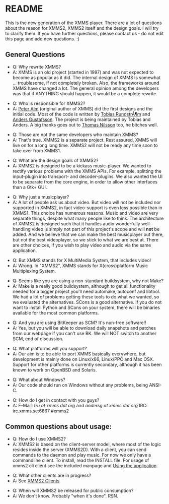 = README =

This is the new generation of the XMMS player.
There are a lot of questions about the reason for XMMS2,
XMMS2 itself and the design goals. I will try to clarify them.
If you have further questions, please contact us - do not edit this page and add new questions. :)

== General Questions ==

* Q: Why rewrite XMMS?
* A: XMMS is an old project (started in 1997) and was not expected to become as popular as it did. The internal design of XMMS is somewhat ... troublesome, if not completely broken. Also, the frameworks around XMMS have changed a lot. The general opinion among the developers was that if ANYTHING should happen, it would be a complete rewrite.

* Q: Who is responsible for XMMS2?
* A: [[Peter Alm]] (original author of XMMS) did the first designs and the initial code. Most of the code is written by [[Tobias RundstrÃ¶m]] and [[User:Anders Gustafsson|Anders Gustafsson]]. The project is being maintained by Tobias and Anders. A big thanks goes out to [[Thomas Nilsson]] too, he bitches well.

* Q: Those are not the same developers who maintain XMMS?
* A: That's true. XMMS2 is a separate project. Rest assured, XMMS will live on for a long long time. XMMS2 will not be ready any time soon to take over from XMMS1.

* Q: What are the design goals of XMMS2?
* A: XMMS2 is designed to be a kickass music-player. We wanted to rectify various problems with the XMMS APIs. For example, splitting the input-plugin into transport- and decoder-plugins. We also wanted the UI to be separate from the core engine, in order to allow other interfaces than a Gtk+ GUI.

* Q: Why just a musicplayer?
* A: A lot of people ask us about video. But video will not be included nor supported in XMMS2, in fact video-support is even less possible than in XMMS1. This choice has numerous reasons. Music and video are very separate things, despite what many people like to think. The architecture of XMMS2 is designed such that it handles audio wonderfully well - handling video is simply not part of this project's scope and will '''not''' be added. And we believe that we can make the best musicplayer out there, but not the best videoplayer, so we stick to what we are best at. There are other choices, if you wish to play video and audio via the same application.

* Q: But XMMS stands for X MultiMedia System, that includes video!
* A: Wrong. In "XMMS2", XMMS stands for X(cross)platform Music Multiplexing System.

* Q: Seems like you are using a non-standard buildsystem, why not Make?
* A: Make is a really good buildsystem, although to get all functionality needed for a bigger project you'll need automake, autoconf and libtool. We had a lot of problems getting these tools to do what we wanted, so we evaluated the alternatives. SCons is a good alternative. If you do not want to install Python and SCons on your system, there will be binaries available for the most common platforms.

* Q: And you are using BitKeeper as SCM? It's non-free software!!
* A: Yes, but you will be able to download daily snapshots and patches from our webpage if you can't use BK. We will NOT switch to another SCM, end of discussion.

* Q: What platforms will you support?
* A: Our aim is to be able to port XMMS basically everywhere, but development is mainly done on Linux/x86, Linux/PPC and Mac OSX. Support for other platforms is currently secondary, although it has been known to work on OpenBSD and Solaris.

* Q: What about Windows?
* A: Our code should run on Windows without any problems, being ANSI-C.

* Q: How do I get in contact with you guys?
* A: E-Mail: <i>tru at xmms dot org</i> and <i>andersg at xmms dot org</i> IRC: irc.xmms.se:6667 #xmms2

== Common questions about usage: ==

* Q: How do I use XMMS2?
* A: XMMS2 is based on the client-server model, where most of the logic resides inside the server (XMMS2D). With a client, you can send commands to the daemon and play music. For now we only have a commandline client. To install, read the INSTALL file. For usage of xmms2 cli client see the included manpage and [[Using the application]].

* Q: What other clients are in progress?
* A: See [[XMMS2 Clients]].

* Q: When will XMMS2 be released for public consumption?
* A: We don't know. Probably "when it's done". RSN.